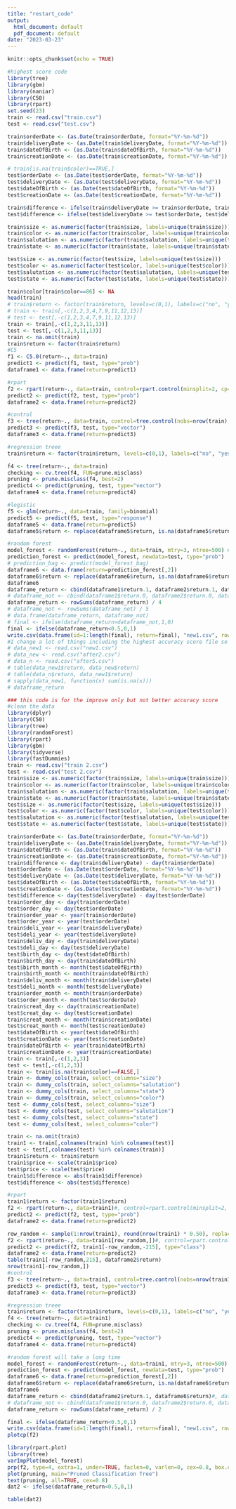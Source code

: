 ```yaml
---
title: "restart_code"
output:
  html_document: default
  pdf_document: default
date: "2023-03-23"
---
```


```r
knitr::opts_chunk$set(echo = TRUE)
```

```r
#highest score code
library(tree)
library(gbm)
library(naniar)
library(C50)
library(rpart)
set.seed(23)
train <- read.csv("train.csv")
test <- read.csv("test.csv")

train$orderDate <- (as.Date(train$orderDate, format="%Y-%m-%d"))
train$deliveryDate <- (as.Date(train$deliveryDate, format="%Y-%m-%d"))
train$dateOfBirth <- (as.Date(train$dateOfBirth, format="%Y-%m-%d"))
train$creationDate <- (as.Date(train$creationDate, format="%Y-%m-%d"))

# train[is.na(train$color)==TRUE,]
test$orderDate <- (as.Date(test$orderDate, format="%Y-%m-%d"))
test$deliveryDate <- (as.Date(test$deliveryDate, format="%Y-%m-%d"))
test$dateOfBirth <- (as.Date(test$dateOfBirth, format="%Y-%m-%d"))
test$creationDate <- (as.Date(test$creationDate, format="%Y-%m-%d"))

train$difference <- ifelse(train$deliveryDate >= train$orderDate, train$deliveryDate - train$orderDate, train$orderDate - train$deliveryDate)
test$difference <- ifelse(test$deliveryDate >= test$orderDate, test$deliveryDate - test$orderDate, test$orderDate - test$deliveryDate)

train$size <- as.numeric(factor(train$size, labels=unique(train$size)))
train$color <- as.numeric(factor(train$color, labels=unique(train$color), exclude=NULL))
train$salutation <- as.numeric(factor(train$salutation, labels=unique(train$salutation)))
train$state <- as.numeric(factor(train$state, labels=unique(train$state)))

test$size <- as.numeric(factor(test$size, labels=unique(test$size)))
test$color <- as.numeric(factor(test$color, labels=unique(test$color)))
test$salutation <- as.numeric(factor(test$salutation, labels=unique(test$salutation)))
test$state <- as.numeric(factor(test$state, labels=unique(test$state)))

train$color[train$color==86] <- NA
head(train)
# train$return <- factor(train$return, levels=c(0,1), labels=c("no", "yes"))
# train <- train[,-c(1,2,3,4,7,9,11,12,13)]
# test <- test[,-c(1,2,3,4,7,9,11,12,13)]
train <- train[,-c(1,2,3,11,13)]
test <- test[,-c(1,2,3,11,13)]
train <- na.omit(train)
train$return <- factor(train$return)
#C5
f1 <- C5.0(return~., data=train)
predict1 <- predict(f1, test, type="prob")
dataframe1 <- data.frame(return=predict1)

#rpart
f2 <- rpart(return~., data=train, control=rpart.control(minsplit=2, cp=0.027))
predict2 <- predict(f2, test, type="prob")
dataframe2 <- data.frame(return=predict2)

#control
f3 <- tree(return~., data=train, control=tree.control(nobs=nrow(train), mincut=2, minsize=4, mindev=0.005))
predict3 <- predict(f3, test, type="vector")
dataframe3 <- data.frame(return=predict3)

#regression treee
train$return <- factor(train$return, levels=c(0,1), labels=c("no", "yes"))

f4 <- tree(return~., data=train)
checking <- cv.tree(f4, FUN=prune.misclass)
pruning <- prune.misclass(f4, best=2)
predict4 <- predict(pruning, test, type="vector")
dataframe4 <- data.frame(return=predict4)

#logistic
f5 <- glm(return~., data=train, family=binomial)
predict5 <- predict(f5, test, type="response")
dataframe5 <- data.frame(return=predict5)
dataframe5$return <- replace(dataframe5$return, is.na(dataframe5$return), 0.5)

#random forest
model_forest <- randomForest(return~., data=train, mtry=3, ntree=500) #bag
prediction_forest <- predict(model_forest, newdata=test, type="prob")
# prediction_bag <- predict(model_forest_bag)
dataframe6 <- data.frame(return=prediction_forest[,2])
dataframe6$return <- replace(dataframe6$return, is.na(dataframe6$return), 0.5)
dataframe6
dataframe_return <- cbind(dataframe1$return.1, dataframe2$return.1, dataframe3$return.1, dataframe6$return)
# dataframe_not <- cbind(dataframe1$return.0, dataframe2$return.0, dataframe3$return.0, dataframe4$return.no, dataframe5$return)
dataframe_return <- rowSums(dataframe_return) / 4
# dataframe_not <- rowSums(dataframe_not) / 5
# data.frame(dataframe_return, dataframe_not)
# final <- ifelse(dataframe_return>dataframe_not,1,0)
final <- ifelse(dataframe_return<0.5,0,1)
write.csv(data.frame(id=1:length(final), return=final), "new1.csv", row.names=FALSE) #don't include
#I change a lot of things including the highest accuracy score file so the following file above will give slightly different score than highest score
# data_new1 <- read.csv("new1.csv")
# data_new <- read.csv("after2.csv")
# data_n <- read.csv("after5.csv")
# table(data_new1$return, data_new$return)
# table(data_n$return, data_new1$return)
# sapply(data_new1, function(x) sum(is.na(x)))
# dataframe_return
```






```r
### this code is for the improve only but not better accuracy score
#clean the data
library(dplyr)
library(C50)
library(tree)
library(randomForest)
library(rpart)
library(gbm)
library(tidyverse)
library(fastDummies)
train <- read.csv("train 2.csv")
test <- read.csv("test 2.csv")
train$size <- as.numeric(factor(train$size, labels=unique(train$size)))
train$color <- as.numeric(factor(train$color, labels=unique(train$color), exclude=NULL))
train$salutation <- as.numeric(factor(train$salutation, labels=unique(train$salutation)))
train$state <- as.numeric(factor(train$state, labels=unique(train$state)))
test$size <- as.numeric(factor(test$size, labels=unique(test$size)))
test$color <- as.numeric(factor(test$color, labels=unique(test$color)))
test$salutation <- as.numeric(factor(test$salutation, labels=unique(test$salutation)))
test$state <- as.numeric(factor(test$state, labels=unique(test$state)))

train$orderDate <- (as.Date(train$orderDate, format="%Y-%m-%d"))
train$deliveryDate <- (as.Date(train$deliveryDate, format="%Y-%m-%d"))
train$dateOfBirth <- (as.Date(train$dateOfBirth, format="%Y-%m-%d"))
train$creationDate <- (as.Date(train$creationDate, format="%Y-%m-%d"))
train$difference <- day(train$deliveryDate) - day(train$orderDate)
test$orderDate <- (as.Date(test$orderDate, format="%Y-%m-%d"))
test$deliveryDate <- (as.Date(test$deliveryDate, format="%Y-%m-%d"))
test$dateOfBirth <- (as.Date(test$dateOfBirth, format="%Y-%m-%d"))
test$creationDate <- (as.Date(test$creationDate, format="%Y-%m-%d"))
test$difference <- day(test$deliveryDate) - day(test$orderDate)
train$order_day <- day(train$orderDate)
test$order_day <- day(test$orderDate)
train$order_year <- year(train$orderDate)
test$order_year <- year(test$orderDate)
train$deli_year <- year(train$deliveryDate)
test$deli_year <- year(test$deliveryDate)
train$deliv_day <- day(train$deliveryDate)
test$deli_day <- day(test$deliveryDate)
test$birth_day <- day(test$dateOfBirth)
train$birth_day <- day(train$dateOfBirth)
test$birth_month <- month(test$dateOfBirth)
train$birth_month <- month(train$dateOfBirth)
train$deliv_month <- month(train$deliveryDate)
test$deli_month <- month(test$deliveryDate)
train$order_month <- month(train$orderDate)
test$order_month <- month(test$orderDate)
train$creat_day <- day(train$creationDate)
test$creat_day <- day(test$creationDate)
train$creat_month <- month(train$creationDate)
test$creat_month <- month(test$creationDate)
test$dateOfBirth <- year(test$dateOfBirth)
test$creationDate <- year(test$creationDate)
train$dateOfBirth <- year(train$dateOfBirth)
train$creationDate <- year(train$creationDate)
train <- train[,-c(1,2,3)]
test <- test[,-c(1,2,3)]
train <- train[is.na(train$color)==FALSE,]
train <- dummy_cols(train, select_columns="size")
train <- dummy_cols(train, select_columns="salutation")
train <- dummy_cols(train, select_columns="state")
train <- dummy_cols(train, select_columns="color")
test <- dummy_cols(test, select_columns="size")
test <- dummy_cols(test, select_columns="salutation")
test <- dummy_cols(test, select_columns="state")
test <- dummy_cols(test, select_columns="color")

train <- na.omit(train)
train1 <- train[,colnames(train) %in% colnames(test)]
test <- test[,colnames(test) %in% colnames(train)]
train1$return <- train$return
train1$price <- scale(train1$price)
test$price <- scale(test$price)
train1$difference <- abs(train1$difference)
test$difference <- abs(test$difference)

#rpart
train1$return <- factor(train1$return)
f2 <- rpart(return~., data=train1)#, control=rpart.control(minsplit=2, cp=0.027))
predict2 <- predict(f2, test, type="prob")
dataframe2 <- data.frame(return=predict2)

row_random <- sample(1:nrow(train1), round(nrow(train1) * 0.50), replace=FALSE)
f2 <- rpart(return~., data=train1[row_random,])#, control=rpart.control(minsplit=2, cp=0.037))
predict2 <- predict(f2, train1[-row_random,-215], type="class")
dataframe2 <- data.frame(return=predict2)
table(train1[-row_random,215], dataframe2$return)
nrow(train1[-row_random,])
#control
f3 <- tree(return~., data=train1, control=tree.control(nobs=nrow(train1), mincut=2, minsize=4, mindev=0.005))
predict3 <- predict(f3, test, type="vector")
dataframe3 <- data.frame(return=predict3)

#regression treee
train$return <- factor(train1$return, levels=c(0,1), labels=c("no", "yes"))
f4 <- tree(return~., data=train1)
checking <- cv.tree(f4, FUN=prune.misclass)
pruning <- prune.misclass(f4, best=2)
predict4 <- predict(pruning, test, type="vector")
dataframe4 <- data.frame(return=predict4)

#random forest will take a long time
model_forest <- randomForest(return~., data=train1, mtry=3, ntree=500) #bag
prediction_forest <- predict(model_forest, newdata=test, type="prob")
dataframe6 <- data.frame(return=prediction_forest[,2])
dataframe6$return <- replace(dataframe6$return, is.na(dataframe6$return), 0.5)
dataframe6
dataframe_return <- cbind(dataframe2$return.1, dataframe6$return)#, dataframe3$return.1, dataframe4$return.yes)#, dataframe6$return)
# dataframe_not <- cbind(dataframe1$return.0, dataframe2$return.0, dataframe3$return.0, dataframe4$return.no, dataframe5$return)
dataframe_return <- rowSums(dataframe_return) / 2

final <- ifelse(dataframe_return<0.5,0,1)
write.csv(data.frame(id=1:length(final), return=final), "new1.csv", row.names=FALSE) #don't include
plotcp(f2)
```


```r
library(rpart.plot)
library(tree)
varImpPlot(model_forest)
prp(f2, type=4, extra=1, under=TRUE, faclen=0, varlen=0, cex=0.8, box.col="lightgrey", branch.lty=1)
plot(pruning, main="Pruned Classification Tree")
text(pruning, all=TRUE, cex=0.8)
dat2 <- ifelse(dataframe_return<0.5,0,1)

table(dat2)
```


